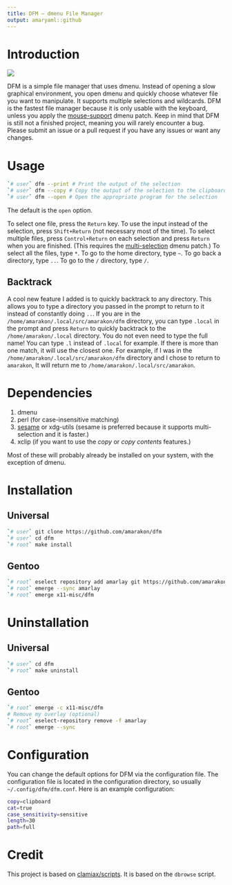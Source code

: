 ```yaml
---
title: DFM – dmenu File Manager
output: amaryaml::github
---
```


# Introduction

![](preview.gif)

DFM is a simple file manager that uses dmenu.
Instead of opening a slow graphical environment, you open dmenu and quickly choose whatever file you want to manipulate.
It supports multiple selections and wildcards.
DFM is the fastest file manager because it is only usable with the keyboard, unless you apply the [mouse-support](https://tools.suckless.org/dmenu/patches/mouse-support/) dmenu patch.
Keep in mind that DFM is still not a finished project, meaning you will rarely encounter a bug.
Please submit an issue or a pull request if you have any issues or want any changes.

# Usage

```sh
`# user` dfm --print # Print the output of the selection
`# user` dfm --copy # Copy the output of the selection to the clipboard
`# user` dfm --open # Open the appropriate program for the selection
```

The default is the `open` option.

To select one file, press the `Return` key.
To use the input instead of the selection, press `Shift+Return` (not necessary most of the time).
To select multiple files, press `Control+Return` on each selection and press `Return` when you are finished. (This requires the [multi-selection](https://tools.suckless.org/dmenu/patches/multi-selection/) dmenu patch.)
To select all the files, type `*`.
To go to the home directory, type `~`.
To go back a directory, type `..`.
To go to the `/` directory, type `/`.

## Backtrack

A cool new feature I added is to quickly backtrack to any directory.
This allows you to type a directory you passed in the prompt to return to it instead of constantly doing `..`.
If you are in the `/home/amarakon/.local/src/amarakon/dfm` directory, you can type `.local` in the prompt and press `Return` to quickly backtrack to the `/home/amarakon/.local` directory.
You do not even need to type the full name!
You can type `.l` instead of `.local` for example.
If there is more than one match, it will use the closest one.
For example, if I was in the `/home/amarakon/.local/src/amarakon/dfm` directory and I chose to return to `amarakon`, It will return me to `/home/amarakon/.local/src/amarakon`.

# Dependencies

#. dmenu
#. perl (for case-insensitive matching)
#. [sesame](https://github.com/green7ea/sesame) or xdg-utils (sesame is preferred because it supports multi-selection and it is faster.)
#. xclip (if you want to use the *copy* or *copy contents* features.)

Most of these will probably already be installed on your system, with the exception of dmenu.

# Installation

## Universal

```sh
`# user` git clone https://github.com/amarakon/dfm
`# user` cd dfm
`# root` make install
```

## Gentoo

```sh
`# root` eselect repository add amarlay git https://github.com/amarakon/amarlay
`# root` emerge --sync amarlay
`# root` emerge x11-misc/dfm
```

# Uninstallation

## Universal

```sh
`# user` cd dfm
`# root` make uninstall
```

## Gentoo

```sh
`# root` emerge -c x11-misc/dfm
# Remove my overlay (optional)
`# root` eselect-repository remove -f amarlay
`# root` emerge --sync
```

# Configuration

You can change the default options for DFM via the configuration file.
The configuration file is located in the configuration directory, so usually `~/.config/dfm/dfm.conf`.
Here is an example configuration:

```sh
copy=clipboard
cat=true
case_sensitivity=sensitive
length=30
path=full
```

# Credit

This project is based on [clamiax/scripts](https://github.com/clamiax/scripts).
It is based on the `dbrowse` script.
